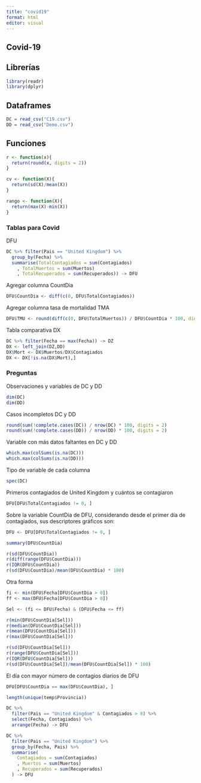 ```yaml
---
title: "covid19"
format: html
editor: visual
---
```


## Covid-19

::: callout-note
## Librerías

```r
library(readr)
library(dplyr)

```
:::

::: callout-note
## Dataframes

```r
DC = read_csv("C19.csv")
DD = read_csv("Demo.csv")
```
:::

::: callout-note
## Funciones

```r
r <- function(x){
  return(round(x, digits = 2))
}
```

```r
cv <- function(X){
  return(sd(X)/mean(X))
}

rango <- function(X){
  return(max(X)-min(X))
}
```
:::

### Tablas para Covid

DFU

```r
DC %>% filter(Pais == "United Kingdom") %>% 
  group_by(Fecha) %>% 
  summarise(TotalContagiados = sum(Contagiados)
    , TotalMuertos = sum(Muertos)
    , TotalRecuperados = sum(Recuperados)) -> DFU
```

Agregar columna CountDia

```r
DFU$CountDia <- diff(c(0, DFU$TotalContagiados))
```

Agregar columna tasa de mortalidad TMA

```r
DFU$TMU <- round(diff(c(0, DFU$TotalMuertos)) / DFU$CountDia * 100, digit = 2)
```

Tabla comparativa DX

```r
DC %>% filter(Fecha == max(Fecha)) -> DZ
DX <- left_join(DZ,DD)
DX$Mort <- DX$Muertos/DX$Contagiados
DX <- DX[!is.na(DX$Mort),]
```

### Preguntas

Observaciones y variables de DC y DD

```r
dim(DC)
dim(DD)
```

Casos incompletos DC y DD

```r
round(sum(!complete.cases(DC)) / nrow(DC) * 100, digits = 2)
round(sum(!complete.cases(DD)) / nrow(DD) * 100, digits = 2)
```

Variable con más datos faltantes en DC y DD

```r
which.max(colSums(is.na(DC)))
which.max(colSums(is.na(DD)))
```

Tipo de variable de cada columna

```r
spec(DC)
```

Primeros contagiados de United Kingdom y cuántos se contagiaron

```r
DFU[DFU$TotalContagiados != 0, ]
```

Sobre la variable CountDia de DFU, considerando desde el primer día de contagiados, sus descriptores gráficos son:

```r
DFU <- DFU[DFU$TotalContagiados != 0, ]
```

```r
summary(DFU$CountDia)
```

```r
r(sd(DFU$CountDia))
r(diff(range(DFU$CountDia)))
r(IQR(DFU$CountDia))
r(sd(DFU$CountDia)/mean(DFU$CountDia) * 100)
```

Otra forma

```r
fi <- min(DFU$Fecha[DFU$CountDia > 0])
ff <- max(DFU$Fecha[DFU$CountDia > 0])

Sel <- (fi <= DFU$Fecha) & (DFU$Fecha <= ff)

r(min(DFU$CountDia[Sel]))
r(median(DFU$CountDia[Sel]))
r(mean(DFU$CountDia[Sel]))
r(max(DFU$CountDia[Sel]))

r(sd(DFU$CountDia[Sel]))
r(range(DFU$CountDia[Sel]))
r(IQR(DFU$CountDia[Sel]))
r(sd(DFU$CountDia[Sel])/mean(DFU$CountDia[Sel]) * 100)
```

El día con mayor número de contagios diarios de DFU

```r
DFU[DFU$CountDia == max(DFU$CountDia), ]
```

```r
length(unique(temp$Provincia))
```

```r
DC %>% 
  filter(Pais == "United Kingdom" & Contagiados > 0) %>% 
  select(Fecha, Contagiados) %>% 
  arrange(Fecha) -> DFU
```

```r
DC %>% 
  filter(Pais == "United Kingdom") %>%
  group_by(Fecha, Pais) %>%
  summarise(
    Contagiados = sum(Contagiados)
    , Muertos = sum(Muertos)
    , Recuperados = sum(Recuperados)
  ) -> DFU 
```
